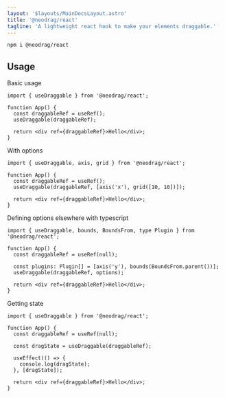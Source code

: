 ```yaml
---
layout: '$layouts/MainDocsLayout.astro'
title: '@neodrag/react'
tagline: 'A lightweight react hook to make your elements draggable.'
---
```




```sh
npm i @neodrag/react
```

## Usage

Basic usage

```tsx
import { useDraggable } from '@neodrag/react';

function App() {
  const draggableRef = useRef();
  useDraggable(draggableRef);

  return <div ref={draggableRef}>Hello</div>;
}
```

With options

```tsx
import { useDraggable, axis, grid } from '@neodrag/react';

function App() {
  const draggableRef = useRef();
  useDraggable(draggableRef, [axis('x'), grid([10, 10])]);

  return <div ref={draggableRef}>Hello</div>;
}
```

Defining options elsewhere with typescript

```tsx
import { useDraggable, bounds, BoundsFrom, type Plugin } from '@neodrag/react';

function App() {
  const draggableRef = useRef(null);

  const plugins: Plugin[] = [axis('y'), bounds(BoundsFrom.parent())];
  useDraggable(draggableRef, options);

  return <div ref={draggableRef}>Hello</div>;
}
```

Getting state

```tsx
import { useDraggable } from '@neodrag/react';

function App() {
  const draggableRef = useRef(null);

  const dragState = useDraggable(draggableRef);

  useEffect(() => {
    console.log(dragState);
  }, [dragState]);

  return <div ref={draggableRef}>Hello</div>;
}
```
